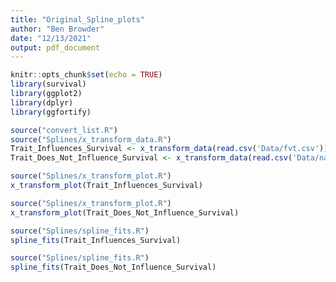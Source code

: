 ```yaml
---
title: "Original_Spline_plots"
author: "Ben Browder"
date: "12/13/2021"
output: pdf_document
---
```


```r
knitr::opts_chunk$set(echo = TRUE)
library(survival)
library(ggplot2)
library(dplyr)
library(ggfortify)
```


```r
source("convert_list.R")
source("Splines/x_transform_data.R")
Trait_Influences_Survival <- x_transform_data(read.csv('Data/fvt.csv'))
Trait_Does_Not_Influence_Survival <- x_transform_data(read.csv('Data/natural.csv'))
```

```r
source("Splines/x_transform_plot.R")
x_transform_plot(Trait_Influences_Survival)
```

```r
source("Splines/x_transform_plot.R")
x_transform_plot(Trait_Does_Not_Influence_Survival)
```

```r
source("Splines/spline_fits.R")
spline_fits(Trait_Influences_Survival)
```

```r
source("Splines/spline_fits.R")
spline_fits(Trait_Does_Not_Influence_Survival)
```
